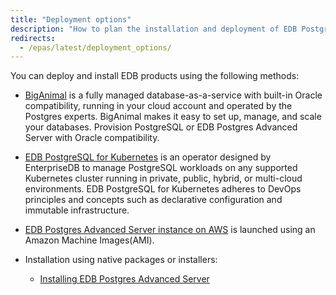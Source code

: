 ```yaml
---
title: "Deployment options"
description: "How to plan the installation and deployment of EDB Postgres Advanced Server"
redirects:
  - /epas/latest/deployment_options/
---
```


You can deploy and install EDB products using the following methods:

- [BigAnimal](/biganimal/latest) is a fully managed database-as-a-service with built-in Oracle compatibility, running in your cloud account and operated by the Postgres experts. BigAnimal makes it easy to set up, manage, and scale your databases. Provision PostgreSQL or EDB Postgres Advanced Server with Oracle compatibility.

- [EDB PostgreSQL for Kubernetes](/postgres_for_kubernetes/latest/) is an operator designed by EnterpriseDB to manage PostgreSQL workloads on any supported Kubernetes cluster running in private, public, hybrid, or multi-cloud environments. EDB PostgreSQL for Kubernetes adheres to DevOps principles and concepts such as declarative configuration and immutable infrastructure.

- [EDB Postgres Advanced Server instance on AWS](aws_epas) is launched using an Amazon Machine Images(AMI).

- Installation using native packages or installers:

   - [Installing EDB Postgres Advanced Server](/epas/latest/installing)
